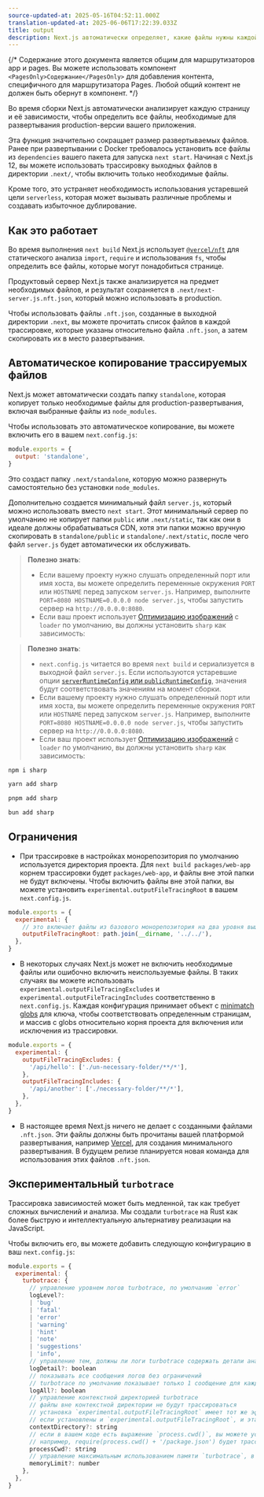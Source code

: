```yaml
---
source-updated-at: 2025-05-16T04:52:11.000Z
translation-updated-at: 2025-06-06T17:22:39.033Z
title: output
description: Next.js автоматически определяет, какие файлы нужны каждой странице для упрощения развертывания приложения. Узнайте, как это работает.
---
```


{/* Содержание этого документа является общим для маршрутизаторов app и pages. Вы можете использовать компонент `<PagesOnly>Содержание</PagesOnly>` для добавления контента, специфичного для маршрутизатора Pages. Любой общий контент не должен быть обернут в компонент. */}

Во время сборки Next.js автоматически анализирует каждую страницу и её зависимости, чтобы определить все файлы, необходимые для развертывания production-версии вашего приложения.

Эта функция значительно сокращает размер развертываемых файлов. Ранее при развертывании с Docker требовалось установить все файлы из `dependencies` вашего пакета для запуска `next start`. Начиная с Next.js 12, вы можете использовать трассировку выходных файлов в директории `.next/`, чтобы включить только необходимые файлы.

Кроме того, это устраняет необходимость использования устаревшей цели `serverless`, которая может вызывать различные проблемы и создавать избыточное дублирование.

## Как это работает

Во время выполнения `next build` Next.js использует [`@vercel/nft`](https://github.com/vercel/nft) для статического анализа `import`, `require` и использования `fs`, чтобы определить все файлы, которые могут понадобиться странице.

Продуктовый сервер Next.js также анализируется на предмет необходимых файлов, и результат сохраняется в `.next/next-server.js.nft.json`, который можно использовать в production.

Чтобы использовать файлы `.nft.json`, созданные в выходной директории `.next`, вы можете прочитать список файлов в каждой трассировке, которые указаны относительно файла `.nft.json`, а затем скопировать их в место развертывания.

## Автоматическое копирование трассируемых файлов

Next.js может автоматически создать папку `standalone`, которая копирует только необходимые файлы для production-развертывания, включая выбранные файлы из `node_modules`.

Чтобы использовать это автоматическое копирование, вы можете включить его в вашем `next.config.js`:

```js filename="next.config.js"
module.exports = {
  output: 'standalone',
}
```

Это создаст папку `.next/standalone`, которую можно развернуть самостоятельно без установки `node_modules`.

Дополнительно создается минимальный файл `server.js`, который можно использовать вместо `next start`. Этот минимальный сервер по умолчанию не копирует папки `public` или `.next/static`, так как они в идеале должны обрабатываться CDN, хотя эти папки можно вручную скопировать в `standalone/public` и `standalone/.next/static`, после чего файл `server.js` будет автоматически их обслуживать.

<AppOnly>

> **Полезно знать**:
>
> - Если вашему проекту нужно слушать определенный порт или имя хоста, вы можете определить переменные окружения `PORT` или `HOSTNAME` перед запуском `server.js`. Например, выполните `PORT=8080 HOSTNAME=0.0.0.0 node server.js`, чтобы запустить сервер на `http://0.0.0.0:8080`.
> - Если ваш проект использует [Оптимизацию изображений](/docs/app/building-your-application/optimizing/images) с `loader` по умолчанию, вы должны установить `sharp` как зависимость:

</AppOnly>

<PagesOnly>

> **Полезно знать**:
>
> - `next.config.js` читается во время `next build` и сериализуется в выходной файл `server.js`. Если используются устаревшие опции [`serverRuntimeConfig` или `publicRuntimeConfig`](/docs/pages/api-reference/next-config-js/runtime-configuration), значения будут соответствовать значениям на момент сборки.
> - Если вашему проекту нужно слушать определенный порт или имя хоста, вы можете определить переменные окружения `PORT` или `HOSTNAME` перед запуском `server.js`. Например, выполните `PORT=8080 HOSTNAME=0.0.0.0 node server.js`, чтобы запустить сервер на `http://0.0.0.0:8080`.
> - Если ваш проект использует [Оптимизацию изображений](/docs/pages/building-your-application/optimizing/images) с `loader` по умолчанию, вы должны установить `sharp` как зависимость:

</PagesOnly>

```bash filename="Terminal"
npm i sharp
```

```bash filename="Terminal"
yarn add sharp
```

```bash filename="Terminal"
pnpm add sharp
```

```bash filename="Terminal"
bun add sharp
```

## Ограничения

- При трассировке в настройках монорепозитория по умолчанию используется директория проекта. Для `next build packages/web-app` корнем трассировки будет `packages/web-app`, и файлы вне этой папки не будут включены. Чтобы включить файлы вне этой папки, вы можете установить `experimental.outputFileTracingRoot` в вашем `next.config.js`.

```js filename="packages/web-app/next.config.js"
module.exports = {
  experimental: {
    // это включает файлы из базового монорепозитория на два уровня выше
    outputFileTracingRoot: path.join(__dirname, '../../'),
  },
}
```

- В некоторых случаях Next.js может не включить необходимые файлы или ошибочно включить неиспользуемые файлы. В таких случаях вы можете использовать `experimental.outputFileTracingExcludes` и `experimental.outputFileTracingIncludes` соответственно в `next.config.js`. Каждая конфигурация принимает объект с [minimatch globs](https://www.npmjs.com/package/minimatch) для ключа, чтобы соответствовать определенным страницам, и массив с globs относительно корня проекта для включения или исключения из трассировки.

```js filename="next.config.js"
module.exports = {
  experimental: {
    outputFileTracingExcludes: {
      '/api/hello': ['./un-necessary-folder/**/*'],
    },
    outputFileTracingIncludes: {
      '/api/another': ['./necessary-folder/**/*'],
    },
  },
}
```

- В настоящее время Next.js ничего не делает с созданными файлами `.nft.json`. Эти файлы должны быть прочитаны вашей платформой развертывания, например [Vercel](https://vercel.com), для создания минимального развертывания. В будущем релизе планируется новая команда для использования этих файлов `.nft.json`.

## Экспериментальный `turbotrace`

Трассировка зависимостей может быть медленной, так как требует сложных вычислений и анализа. Мы создали `turbotrace` на Rust как более быструю и интеллектуальную альтернативу реализации на JavaScript.

Чтобы включить его, вы можете добавить следующую конфигурацию в ваш `next.config.js`:

```js filename="next.config.js"
module.exports = {
  experimental: {
    turbotrace: {
      // управление уровнем логов turbotrace, по умолчанию `error`
      logLevel?:
      | 'bug'
      | 'fatal'
      | 'error'
      | 'warning'
      | 'hint'
      | 'note'
      | 'suggestions'
      | 'info',
      // управление тем, должны ли логи turbotrace содержать детали анализа, по умолчанию `false`
      logDetail?: boolean
      // показывать все сообщения логов без ограничений
      // turbotrace по умолчанию показывает только 1 сообщение для каждой категории
      logAll?: boolean
      // управление контекстной директорией turbotrace
      // файлы вне контекстной директории не будут трассироваться
      // установка `experimental.outputFileTracingRoot` имеет тот же эффект
      // если установлены и `experimental.outputFileTracingRoot`, и эта опция, будет использоваться `experimental.turbotrace.contextDirectory`
      contextDirectory?: string
      // если в вашем коде есть выражение `process.cwd()`, вы можете установить эту опцию, чтобы указать `turbotrace` значение `process.cwd()` во время трассировки.
      // например, require(process.cwd() + '/package.json') будет трассироваться как require('/path/to/cwd/package.json')
      processCwd?: string
      // управление максимальным использованием памяти `turbotrace`, в `MB`, по умолчанию `6000`
      memoryLimit?: number
    },
  },
}
```